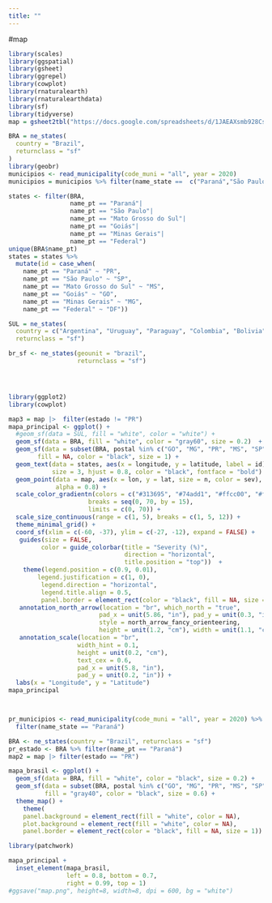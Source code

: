 ```yaml
---
title: ""
---
```


#map

```r
library(scales)
library(ggspatial) 
library(gsheet)
library(ggrepel)
library(cowplot)
library(rnaturalearth)
library(rnaturalearthdata)
library(sf)
library(tidyverse)
map = gsheet2tbl("https://docs.google.com/spreadsheets/d/1JAEAXsmb928CsyCzRbfTP2ilruEof2Qkr_zWUfaknOc/edit?gid=1402084465#gid=1402084465")

BRA = ne_states(
  country = "Brazil",
  returnclass = "sf"
)
library(geobr)
municipios <- read_municipality(code_muni = "all", year = 2020)
municipios = municipios %>% filter(name_state ==  c("Paraná","São Paulo", "Mato Grosso do Sul","Goiás","Minas Gerais","Distrito Federal"))

states <- filter(BRA, 
                 name_pt == "Paraná"|
                 name_pt == "São Paulo"|
                 name_pt == "Mato Grosso do Sul"|
                 name_pt == "Goiás"|
                 name_pt == "Minas Gerais"|
                 name_pt == "Federal")
unique(BRA$name_pt)
states = states %>% 
  mutate(id = case_when(
    name_pt == "Paraná" ~ "PR",
    name_pt == "São Paulo" ~ "SP",
    name_pt == "Mato Grosso do Sul" ~ "MS",
    name_pt == "Goiás" ~ "GO",
    name_pt == "Minas Gerais" ~ "MG",
    name_pt == "Federal" ~ "DF"))

SUL = ne_states(
  country = c("Argentina", "Uruguay", "Paraguay", "Colombia", "Bolivia"),
  returnclass = "sf")

br_sf <- ne_states(geounit = "brazil",
                   returnclass = "sf")





```

```r



library(ggplot2)
library(cowplot)  

map3 = map |>  filter(estado != "PR")
mapa_principal <- ggplot() +
  #geom_sf(data = SUL, fill = "white", color = "white") +
  geom_sf(data = BRA, fill = "white", color = "gray60", size = 0.2)  + 
  geom_sf(data = subset(BRA, postal %in% c("GO", "MG", "PR", "MS", "SP", "DF")), 
        fill = NA, color = "black", size = 1) + 
  geom_text(data = states, aes(x = longitude, y = latitude, label = id), 
            size = 3, hjust = 0.8, color = "black", fontface = "bold") +
  geom_point(data = map, aes(x = lon, y = lat, size = n, color = sev), 
             alpha = 0.8) +
  scale_color_gradientn(colors = c("#313695", "#74add1", "#ffcc00", "#fd8d3c", "#e31a1c", "#800026"),
                      breaks = seq(0, 70, by = 15), 
                      limits = c(0, 70)) +
  scale_size_continuous(range = c(1, 5), breaks = c(1, 5, 12)) +
  theme_minimal_grid() +
  coord_sf(xlim = c(-60, -37), ylim = c(-27, -12), expand = FALSE) +
   guides(size = FALSE,  
         color = guide_colorbar(title = "Severity (%)", 
                                direction = "horizontal",
                                title.position = "top"))  +
    theme(legend.position = c(0.9, 0.01),  
        legend.justification = c(1, 0),
         legend.direction = "horizontal",
         legend.title.align = 0.5,
         panel.border = element_rect(color = "black", fill = NA, size = 1))+
   annotation_north_arrow(location = "br", which_north = "true", 
                         pad_x = unit(5.86, "in"), pad_y = unit(0.3, "in"), 
                         style = north_arrow_fancy_orienteering, 
                         height = unit(1.2, "cm"), width = unit(1.1, "cm")) +
   annotation_scale(location = "br", 
                   width_hint = 0.1, 
                   height = unit(0.2, "cm"), 
                   text_cex = 0.6, 
                   pad_x = unit(5.8, "in"), 
                   pad_y = unit(0.2, "in")) +
  labs(x = "Longitude", y = "Latitude")
mapa_principal



pr_municipios <- read_municipality(code_muni = "all", year = 2020) %>%
  filter(name_state == "Paraná")

BRA <- ne_states(country = "Brazil", returnclass = "sf")
pr_estado <- BRA %>% filter(name_pt == "Paraná")
map2 = map |> filter(estado == "PR")

mapa_brasil <- ggplot() +
  geom_sf(data = BRA, fill = "white", color = "black", size = 0.2) +  
  geom_sf(data = subset(BRA, postal %in% c("GO", "MG", "PR", "MS", "SP")), 
          fill = "gray40", color = "black", size = 0.6) +  
  theme_map() +
    theme(
    panel.background = element_rect(fill = "white", color = NA),  
    plot.background = element_rect(fill = "white", color = NA),   
    panel.border = element_rect(color = "black", fill = NA, size = 1)) 
```

```r
library(patchwork)

mapa_principal + 
  inset_element(mapa_brasil, 
                left = 0.8, bottom = 0.7,  
                right = 0.99, top = 1) 
#ggsave("map.png", height=8, width=8, dpi = 600, bg = "white")


```
